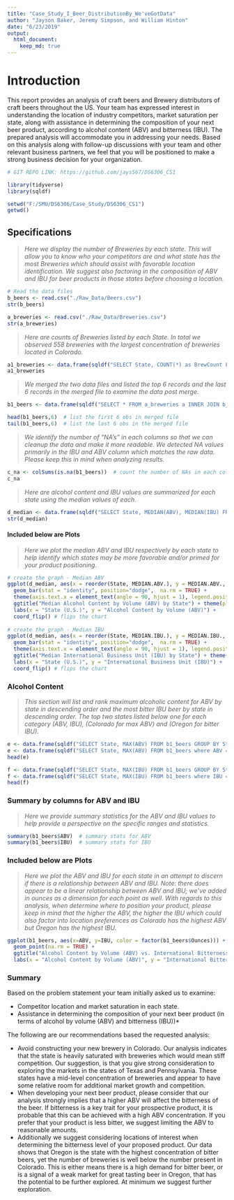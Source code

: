 ```yaml
---
title: "Case_Study_I_Beer_DistributionBy_We'veGotData"
author: "Jayson Baker, Jeremy Simpson, and William Hinton"
date: "6/23/2019"
output: 
  html_document: 
    keep_md: true
---
```

# Introduction 
This report provides an analysis of craft beers and Brewery distributors of craft beers throughout the US.  Your team has expressed interest in understanding the location of industry competitors, market saturation per state, along with assistance in determining the composition of your next beer product, according to alcohol content (ABV) and bitterness (IBU). The prepared analysis will accommodate you in addressing your needs. Based on this analysis along with follow-up discussions with your team and other relevant business partners, we feel that you will be positioned to make a strong business decision for your organization.

```r

# GIT REPO LINK: https://github.com/jays567/DS6306_CS1

library(tidyverse)
library(sqldf)

setwd("F:/SMU/DS6306/Case_Study/DS6306_CS1")
getwd()

```

## Specifications
>*Here we display the number of Breweries by each state. This will allow you to know who your competitors are and what state has the most Breweries which should assist with favorable location identification. We suggest also factoring in the composition of ABV and IBU for beer products in those states before choosing a location.*

```r
# Read the data files
b_beers <- read.csv("./Raw_Data/Beers.csv")
str(b_beers)

a_breweries <- read.csv("./Raw_Data/Breweries.csv")
str(a_breweries)

```

>*Here are counts of Breweries listed by each State. In total we observed 558 breweries with the largest concentration of breweries located in Colorado. *

```r
a1_breweries <- data.frame(sqldf("SELECT State, COUNT(*) as BrewCount FROM a_breweries GROUP BY State ORDER BY COUNT(*) DESC"))  # count of breweries by state
a1_breweries
```

>*We merged the two data files and listed the top 6 records and the last 6 records in the merged file to examine the data post merge.*

```r
b1_beers <- data.frame(sqldf("SELECT * FROM a_breweries a INNER JOIN b_beers b ON a.Brew_ID = b.Brewery_ID"))  # merge the two files

head(b1_beers,6)  # list the first 6 obs in merged file
tail(b1_beers,6)  # list the last 6 obs in the merged file

```

>*We identify the number of "NA's" in each columns so that we can cleanup the data and make it more readable.* 
>*We detected NA values primarily in the IBU and ABV column which matches the raw data. Please keep this in mind when analyzing results.*

```r
c_na <- colSums(is.na(b1_beers))  # count the number of NAs in each column
c_na                               

```

>*Here are alcohol content and IBU values are summarized for each state using the median values of each.* 

```r
d_median <- data.frame(sqldf("SELECT State, MEDIAN(ABV), MEDIAN(IBU) FROM b1_beers GROUP BY State"))
str(d_median)


```

#### Included below are Plots
>*Here we plot the median ABV and IBU respectively by each state to help identify which states may be more favorable and/or primed for your product positioning.*

```r
# create the graph - Median ABV
ggplot(d_median, aes(x = reorder(State, MEDIAN.ABV.), y = MEDIAN.ABV., fill = -MEDIAN.ABV.)) + 
  geom_bar(stat = "identity", position="dodge",  na.rm = TRUE) + 
  theme(axis.text.x = element_text(angle = 90, hjust = 1), legend.position = "none") + 
  ggtitle("Median Alcohol Content by Volume (ABV) by State") + theme(plot.title = element_text(hjust = 0.5)) + 
  labs(x = "State (U.S.)", y = "Alcohol Content by Volume (ABV)") +
  coord_flip() # flips the chart
  
# create the graph - Median IBU
ggplot(d_median, aes(x = reorder(State, MEDIAN.IBU.), y = MEDIAN.IBU., fill = -MEDIAN.IBU.)) + 
  geom_bar(stat = "identity", position="dodge",  na.rm = TRUE) + 
  theme(axis.text.x = element_text(angle = 90, hjust = 1), legend.position = "none") + 
  ggtitle("Median International Business Unit (IBU) by State") + theme(plot.title = element_text(hjust = 0.5)) + 
  labs(x = "State (U.S.)", y = "International Business Unit (IBU)") +
  coord_flip() # flips the chart
```

### Alcohol Content
>*This section will list and rank maximum alcoholic content for ABV by state in descending order and the most bitter IBU beer by state in descending order.*
>*The top two states listed below one for each category (ABV, IBU), (Colorado for max ABV) and (Oregon for bitter IBU).* 

```r
e <- data.frame(sqldf("SELECT State, MAX(ABV) FROM b1_beers GROUP BY State ORDER BY ABV DESC"))  # rank order by state and ABV to check
e <- data.frame(sqldf("SELECT State, MAX(ABV) FROM b1_beers where ABV = (SELECT MAX(ABV) FROM b1_beers) GROUP BY State"))  # state with the highest ABV
head(e)

f <- data.frame(sqldf("SELECT State, MAX(IBU) FROM b1_beers GROUP BY State ORDER BY IBU DESC"))  # rank order by state and IBU to check
f <- data.frame(sqldf("SELECT State, MAX(IBU) FROM b1_beers where IBU = (SELECT MAX(IBU) FROM b1_beers) GROUP BY State"))  # state with the highest IBU
head(f)
```

### Summary by columns for ABV and IBU
>*Here we provide summary statistics for the ABV and IBU values to help provide a perspective on the specific ranges and statistics.*

```r

summary(b1_beers$ABV)  # summary stats for ABV
summary(b1_beers$IBU)  # summary stats for IBU
```

### Included below are Plots
>*Here we plot the ABV and IBU for each state in an attempt to discern if there is a relationship between ABV and IBU.*
>*Note: there does appear to be a linear relationship between ABV and IBU; we've added in ounces as a dimension for each point as well.*
>*With regards to this analysis, when determine where to position your product, please keep in mind that the higher the ABV, the higher the IBU which could also factor into location preferences as Colorado has the highest ABV but Oregon has the highest IBU.*

```r
ggplot(b1_beers, aes(x=ABV, y=IBU, color = factor(b1_beers$Ounces))) + 
  geom_point(na.rm = TRUE) +
  ggtitle("Alcohol Content by Volume (ABV) vs. International Bitterness Unit (IBU)") + theme(plot.title = element_text(hjust = 0.5)) + 
  labs(x = "Alcohol Content by Volume (ABV)", y = "International Bitterness Unit (IBU)", color = "Ounces")
```

### Summary

Based on the problem statement your team initially asked us to examine:

+ Competitor location and market saturation in each state.
+ Assistance in determining the composition of your next beer product (in terms of alcohol by volume (ABV) and bitterness (IBU))* 

The following are our recommendations based the requested analysis:

+ Avoid constructing your new brewery in Colorado.
Our analysis indicates that the state is heavily saturated with breweries which would mean stiff competition. Our suggestion, is that you give strong consideration to exploring the markets in the states of Texas and Pennsylvania. These states have a mid-level concentration of breweries and appear to have some relative room for additional market growth and competition.
+ When developing your next beer product, please consider that our analysis strongly  implies that a higher ABV will affect the bitterness of the beer. If bitterness is a key trait for your prospective product, it is probable that this can be achieved with  a high ABV concentration. If you prefer that your product is less bitter, we suggest limiting the ABV to reasonable amounts.
+ Additionally we suggest considering locations of interest when determining the bitterness level of your proposed product. Our data shows that Oregon is the state with the highest concentration of bitter beers, yet the number of breweries is well below the number present in Colorado. This is either means there is a high demand for bitter beer, or is a signal of a weak market for great tasting beer in Oregon, that has the potential to be further explored.  At minimum we suggest further exploration.